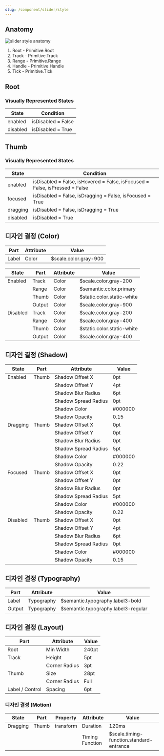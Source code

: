 ```yaml
---
slug: /component/slider/style
---
```


## Anatomy

![slider style anatomy](./anatomy.png)

1. Root - Primitive.Root
2. Track - Primitive.Track
3. Range - Primitive.Range
4. Handle - Primitive.Handle
5. Tick - Primitive.Tick

## Root

### Visually Represented States

| State    | Condition          |
| -------- | ------------------ |
| enabled  | isDisabled = False |
| disabled | isDisabled = True  |

## Thumb

### Visually Represented States

| State    | Condition                                                                   |
| -------- | --------------------------------------------------------------------------- |
| enabled  | isDisabled = False, isHovered = False, isFocused = False, isPressed = False |
| focused  | isDisabled = False, isDragging = False, isFocused = True                    |
| dragging | isDisabled = False, isDragging = True                                       |
| disabled | isDisabled = True                                                           |

## 디자인 결정 (Color)

| Part  | Attribute | Value                 |
| ----- | --------- | --------------------- |
| Label | Color     | $scale.color.gray-900 |

| State    | Part   | Attribute | Value                      |
| -------- | ------ | --------- | -------------------------- |
| Enabled  | Track  | Color     | $scale.color.gray-200      |
|          | Range  | Color     | $semantic.color.primary    |
|          | Thumb  | Color     | $static.color.static-white |
|          | Output | Color     | $scale.color.gray-900      |
| Disabled | Track  | Color     | $scale.color.gray-200      |
|          | Range  | Color     | $scale.color.gray-400      |
|          | Thumb  | Color     | $static.color.static-white |
|          | Output | Color     | $scale.color.gray-400      |

## 디자인 결정 (Shadow)

| State    | Part  | Attribute            | Value   |
| -------- | ----- | -------------------- | ------- |
| Enabled  | Thumb | Shadow Offset X      | 0pt     |
|          |       | Shadow Offset Y      | 4pt     |
|          |       | Shadow Blur Radius   | 6pt     |
|          |       | Shadow Spread Radius | 0pt     |
|          |       | Shadow Color         | #000000 |
|          |       | Shadow Opacity       | 0.15    |
| Dragging | Thumb | Shadow Offset X      | 0pt     |
|          |       | Shadow Offset Y      | 0pt     |
|          |       | Shadow Blur Radius   | 0pt     |
|          |       | Shadow Spread Radius | 5pt     |
|          |       | Shadow Color         | #000000 |
|          |       | Shadow Opacity       | 0.22    |
| Focused  | Thumb | Shadow Offset X      | 0pt     |
|          |       | Shadow Offset Y      | 0pt     |
|          |       | Shadow Blur Radius   | 0pt     |
|          |       | Shadow Spread Radius | 5pt     |
|          |       | Shadow Color         | #000000 |
|          |       | Shadow Opacity       | 0.22    |
| Disabled | Thumb | Shadow Offset X      | 0pt     |
|          |       | Shadow Offset Y      | 4pt     |
|          |       | Shadow Blur Radius   | 6pt     |
|          |       | Shadow Spread Radius | 0pt     |
|          |       | Shadow Color         | #000000 |
|          |       | Shadow Opacity       | 0.15    |

## 디자인 결정 (Typography)

| Part   | Attribute  | Value                               |
| ------ | ---------- | ----------------------------------- |
| Label  | Typography | $semantic.typography.label3-bold    |
| Output | Typography | $semantic.typography.label3-regular |

## 디자인 결정 (Layout)

| Part            | Attribute     | Value |
| --------------- | ------------- | ----- |
| Root            | Min Width     | 240pt |
| Track           | Height        | 5pt   |
|                 | Corner Radius | 3pt   |
| Thumb           | Size          | 28pt  |
|                 | Corner Radius | Full  |
| Label / Control | Spacing       | 6pt   |

### 디자인 결정 (Motion)

| State    | Part  | Property  | Attribute       | Value                                    |
| -------- | ----- | --------- | --------------- | ---------------------------------------- |
| Dragging | Thumb | transform | Duration        | 120ms                                    |
|          |       |           | Timing Function | $scale.timing-function.standard-entrance |
